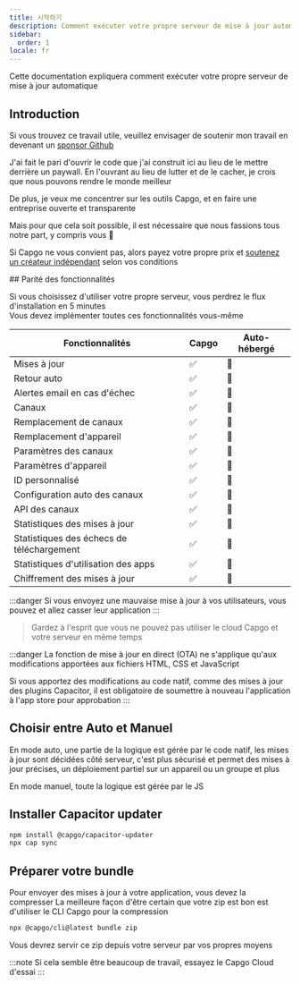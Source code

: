 ```yaml
---
title: 시작하기
description: Comment exécuter votre propre serveur de mise à jour automatique
sidebar:
  order: 1
locale: fr
---
```



Cette documentation expliquera comment exécuter votre propre serveur de mise à jour automatique

## Introduction

Si vous trouvez ce travail utile, veuillez envisager de soutenir mon travail en devenant un [sponsor Github](https://githubcom/sponsors/riderx)

J'ai fait le pari d'ouvrir le code que j'ai construit ici au lieu de le mettre derrière un paywall. En l'ouvrant au lieu de lutter et de le cacher, je crois que nous pouvons rendre le monde meilleur

De plus, je veux me concentrer sur les outils Capgo, et en faire une entreprise ouverte et transparente

Mais pour que cela soit possible, il est nécessaire que nous fassions tous notre part, y compris vous 🥹

Si Capgo ne vous convient pas, alors payez votre propre prix et [soutenez un créateur indépendant](https://githubcom/sponsors/riderx) selon vos conditions

<LinkCard title="Envisager de Contribuer" href="/docs/plugin/self-hosted/contributing/"/>
## Parité des fonctionnalités

Si vous choisissez d'utiliser votre propre serveur, vous perdrez le flux d'installation en 5 minutes\
Vous devez implémenter toutes ces fonctionnalités vous-même


| Fonctionnalités          | Capgo | Auto-hébergé |
| ------------------------ | ----- | ------------ |
| Mises à jour            | ✅     | 🚧          |
| Retour auto             | ✅     | 🚧          |
| Alertes email en cas d'échec | ✅     | 🚧          |
| Canaux                  | ✅     | 🚧          |
| Remplacement de canaux  | ✅     | 🚧          |
| Remplacement d'appareil | ✅     | 🚧          |
| Paramètres des canaux   | ✅     | 🚧          |
| Paramètres d'appareil   | ✅     | 🚧          |
| ID personnalisé         | ✅     | 🚧          |
| Configuration auto des canaux | ✅     | 🚧          |
| API des canaux          | ✅     | 🚧          |
| Statistiques des mises à jour | ✅     | 🚧          |
| Statistiques des échecs de téléchargement | ✅     | 🚧          |
| Statistiques d'utilisation des apps | ✅     | 🚧          |
| Chiffrement des mises à jour | ✅     | 🚧          |

:::danger
Si vous envoyez une mauvaise mise à jour à vos utilisateurs, vous pouvez et allez casser leur application
:::

> Gardez à l'esprit que vous ne pouvez pas utiliser le cloud Capgo et votre serveur en même temps

:::danger
La fonction de mise à jour en direct (OTA) ne s'applique qu'aux modifications apportées aux fichiers HTML, CSS et JavaScript

Si vous apportez des modifications au code natif, comme des mises à jour des plugins Capacitor, il est obligatoire de soumettre à nouveau l'application à l'app store pour approbation
:::

## Choisir entre Auto et Manuel
En mode auto, une partie de la logique est gérée par le code natif, les mises à jour sont décidées côté serveur, c'est plus sécurisé et permet des mises à jour précises, un déploiement partiel sur un appareil ou un groupe et plus

En mode manuel, toute la logique est gérée par le JS

<LinkCard
	title="Mise à jour automatique"
	href="/docs/plugin/self-hosted/auto-update/"
/>

<LinkCard
	title="Manuel"
	href="/docs/plugin/self-hosted/manual-update/"
/>

## Installer Capacitor updater

```bash title="Installer le Capacitor updater"
npm install @capgo/capacitor-updater
npx cap sync
```

## Préparer votre bundle

Pour envoyer des mises à jour à votre application, vous devez la compresser
La meilleure façon d'être certain que votre zip est bon est d'utiliser le CLI Capgo pour la compression
```bash title="Créer un bundle avec vos fichiers à servir depuis votre serveur"
npx @capgo/cli@latest bundle zip
```

Vous devrez servir ce zip depuis votre serveur par vos propres moyens

<LinkCard
	title="Mise à jour automatique"
	href="/docs/plugin/self-hosted/auto-update/"
/>

<LinkCard
	title="Manuel"
	href="/docs/plugin/self-hosted/manual-update/"
/>

:::note
Si cela semble être beaucoup de travail, essayez le Capgo Cloud d'essai
:::